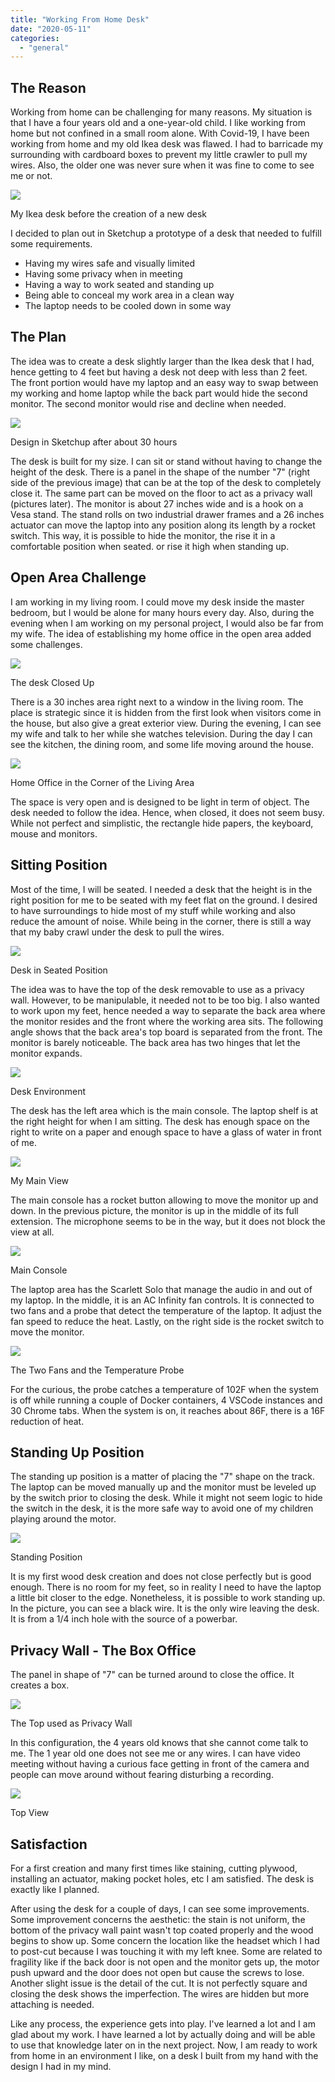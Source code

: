 ```yaml
---
title: "Working From Home Desk"
date: "2020-05-11"
categories: 
  - "general"
---
```


## The Reason

Working from home can be challenging for many reasons. My situation is that I have a four years old and a one-year-old child. I like working from home but not confined in a small room alone. With Covid-19, I have been working from home and my old Ikea desk was flawed. I had to barricade my surrounding with cardboard boxes to prevent my little crawler to pull my wires. Also, the older one was never sure when it was fine to come to see me or not.

![](https://patrickdesjardins.com/blog/wp-content/uploads/2020/05/image.png)

My Ikea desk before the creation of a new desk

I decided to plan out in Sketchup a prototype of a desk that needed to fulfill some requirements.

- Having my wires safe and visually limited
- Having some privacy when in meeting
- Having a way to work seated and standing up
- Being able to conceal my work area in a clean way
- The laptop needs to be cooled down in some way

## The Plan

The idea was to create a desk slightly larger than the Ikea desk that I had, hence getting to 4 feet but having a desk not deep with less than 2 feet. The front portion would have my laptop and an easy way to swap between my working and home laptop while the back part would hide the second monitor. The second monitor would rise and decline when needed.

![](https://patrickdesjardins.com/blog/wp-content/uploads/2020/05/image-1-1024x666.png)

Design in Sketchup after about 30 hours

The desk is built for my size. I can sit or stand without having to change the height of the desk. There is a panel in the shape of the number "7" (right side of the previous image) that can be at the top of the desk to completely close it. The same part can be moved on the floor to act as a privacy wall (pictures later). The monitor is about 27 inches wide and is a hook on a Vesa stand. The stand rolls on two industrial drawer frames and a 26 inches actuator can move the laptop into any position along its length by a rocket switch. This way, it is possible to hide the monitor, the rise it in a comfortable position when seated. or rise it high when standing up.

## Open Area Challenge

I am working in my living room. I could move my desk inside the master bedroom, but I would be alone for many hours every day. Also, during the evening when I am working on my personal project, I would also be far from my wife. The idea of establishing my home office in the open area added some challenges.

![](https://patrickdesjardins.com/blog/wp-content/uploads/2020/05/IMG_20200510_141607-1024x768.jpg)

The desk Closed Up

There is a 30 inches area right next to a window in the living room. The place is strategic since it is hidden from the first look when visitors come in the house, but also give a great exterior view. During the evening, I can see my wife and talk to her while she watches television. During the day I can see the kitchen, the dining room, and some life moving around the house.

![](https://patrickdesjardins.com/blog/wp-content/uploads/2020/05/IMG_20200510_141552-1024x768.jpg)

Home Office in the Corner of the Living Area

The space is very open and is designed to be light in term of object. The desk needed to follow the idea. Hence, when closed, it does not seem busy. While not perfect and simplistic, the rectangle hide papers, the keyboard, mouse and monitors.

## Sitting Position

Most of the time, I will be seated. I needed a desk that the height is in the right position for me to be seated with my feet flat on the ground. I desired to have surroundings to hide most of my stuff while working and also reduce the amount of noise. While being in the corner, there is still a way that my baby crawl under the desk to pull the wires.

![](https://patrickdesjardins.com/blog/wp-content/uploads/2020/05/IMG_20200510_141742-1024x768.jpg)

Desk in Seated Position

The idea was to have the top of the desk removable to use as a privacy wall. However, to be manipulable, it needed not to be too big. I also wanted to work upon my feet, hence needed a way to separate the back area where the monitor resides and the front where the working area sits. The following angle shows that the back area's top board is separated from the front. The monitor is barely noticeable. The back area has two hinges that let the monitor expands.

![](https://patrickdesjardins.com/blog/wp-content/uploads/2020/05/IMG_20200510_141754-1024x768.jpg)

Desk Environment

The desk has the left area which is the main console. The laptop shelf is at the right height for when I am sitting. The desk has enough space on the right to write on a paper and enough space to have a glass of water in front of me.

![](https://patrickdesjardins.com/blog/wp-content/uploads/2020/05/IMG_20200510_141838-1024x768.jpg)

My Main View

The main console has a rocket button allowing to move the monitor up and down. In the previous picture, the monitor is up in the middle of its full extension. The microphone seems to be in the way, but it does not block the view at all.

![](https://patrickdesjardins.com/blog/wp-content/uploads/2020/05/00100trPORTRAIT_00100_BURST20200510141856827_COVER-1024x768.jpg)

Main Console

The laptop area has the Scarlett Solo that manage the audio in and out of my laptop. In the middle, it is an AC Infinity fan controls. It is connected to two fans and a probe that detect the temperature of the laptop. It adjust the fan speed to reduce the heat. Lastly, on the right side is the rocket switch to move the monitor.

![](https://patrickdesjardins.com/blog/wp-content/uploads/2020/05/IMG_20200510_141906-768x1024.jpg)

The Two Fans and the Temperature Probe

For the curious, the probe catches a temperature of 102F when the system is off while running a couple of Docker containers, 4 VSCode instances and 30 Chrome tabs. When the system is on, it reaches about 86F, there is a 16F reduction of heat.

## Standing Up Position

The standing up position is a matter of placing the "7" shape on the track. The laptop can be moved manually up and the monitor must be leveled up by the switch prior to closing the desk. While it might not seem logic to hide the switch in the desk, it is the more safe way to avoid one of my children playing around the motor.

![](https://patrickdesjardins.com/blog/wp-content/uploads/2020/05/IMG_20200510_142019-768x1024.jpg)

Standing Position

It is my first wood desk creation and does not close perfectly but is good enough. There is no room for my feet, so in reality I need to have the laptop a little bit closer to the edge. Nonetheless, it is possible to work standing up. In the picture, you can see a black wire. It is the only wire leaving the desk. It is from a 1/4 inch hole with the source of a powerbar.

## Privacy Wall - The Box Office

The panel in shape of "7" can be turned around to close the office. It creates a box.

![](https://patrickdesjardins.com/blog/wp-content/uploads/2020/05/IMG_20200510_142441-1024x768.jpg)

The Top used as Privacy Wall

In this configuration, the 4 years old knows that she cannot come talk to me. The 1 year old one does not see me or any wires. I can have video meeting without having a curious face getting in front of the camera and people can move around without fearing disturbing a recording.

![](https://patrickdesjardins.com/blog/wp-content/uploads/2020/05/IMG_20200510_142450-768x1024.jpg)

Top View

## Satisfaction

For a first creation and many first times like staining, cutting plywood, installing an actuator, making pocket holes, etc I am satisfied. The desk is exactly like I planned.

After using the desk for a couple of days, I can see some improvements. Some improvement concerns the aesthetic: the stain is not uniform, the bottom of the privacy wall paint wasn't top coated properly and the wood begins to show up. Some concern the location like the headset which I had to post-cut because I was touching it with my left knee. Some are related to fragility like if the back door is not open and the monitor gets up, the motor push upward and the door does not open but cause the screws to lose. Another slight issue is the detail of the cut. It is not perfectly square and closing the desk shows the imperfection. The wires are hidden but more attaching is needed.

Like any process, the experience gets into play. I've learned a lot and I am glad about my work. I have learned a lot by actually doing and will be able to use that knowledge later on in the next project. Now, I am ready to work from home in an environment I like, on a desk I built from my hand with the design I had in my mind.
